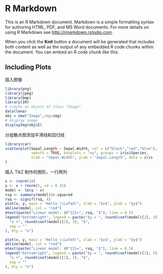 # R Markdown

This is an R Markdown document. Markdown is a simple formatting syntax for authoring HTML, PDF, and MS Word documents. For more details on using R Markdown see <http://rmarkdown.rstudio.com>.

When you click the **Knit** button a document will be generated that includes both content as well as the output of any embedded R code chunks within the document. You can embed an R code chunk like this:

## Including Plots

插入图像

```r
library(png)
library(jpeg)
library(bmp)
library(IM)
# create an object of class "Image"
data(lena)
obj = new("Image",img=img)
# display image
displayImg(obj@I)
```

分组散点图添加平滑线和回归线

```r
library(car)
scatterplot(Sepal.Length ~ Sepal.Width, col = c("black","red","blue"), pch=c(16,16,16),
            smooth = TRUE, boxplots = "xy", groups = iris$Species, 
            xlab = "Sepal.Width", ylab = "Sepal.Length", data = iris
)
```

插入 TikZ 制作的图形，一行两列

```r
x <- rnorm(10)
y <- x + rnorm(5, sd = 0.25)
model <- lm(y ~ x)
rsq <- summary(model)$r.squared
rsq <- signif(rsq, 4)
plot(x, y, main = "Hello \\LaTeX!", xlab = "$x$", ylab = "$y$")
abline(model, col = "red")
mtext(paste("Linear model: $R^{2}=", rsq, "$"), line = 0.5)
legend("bottomright", legend = paste("$y = ", round(coef(model)[2], 3),
  "x +", round(coef(model)[1], 3), "$",
  sep = ""
), bty = "n")

plot(x, y, main = "Hello \\LaTeX!", xlab = "$x$", ylab = "$y$")
abline(model, col = "red")
mtext(paste("Linear model: $R^{2}=", rsq, "$"), line = 0.5)
legend("bottomright", legend = paste("$y = ", round(coef(model)[2], 3),
  "x +", round(coef(model)[1], 3), "$",
  sep = ""
), bty = "n")
```


